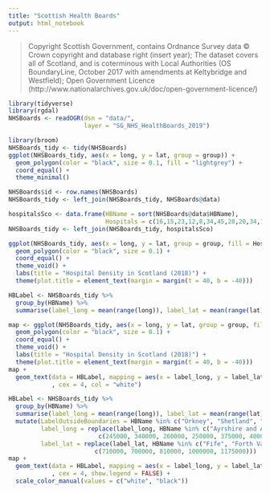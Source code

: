 ```yaml
---
title: "Scottish Health Boards"
output: html_notebook
---
```


> Copyright Scottish Government, contains Ordnance Survey data © Crown copyright and database right (insert year); The dataset covers all of Scotland, and is coterminous with Local Authorities (OS BoundaryLine, October 2017 with amendments at Keltybridge and Westfield); Open Government Licence (http://www.nationalarchives.gov.uk/doc/open-government-licence/)

```r
library(tidyverse)
library(rgdal)
NHSBoards <- readOGR(dsn = "data/", 
                     layer = "SG_NHS_HealthBoards_2019")
```

```r
library(broom)
NHSBoards_tidy <- tidy(NHSBoards)
ggplot(NHSBoards_tidy, aes(x = long, y = lat, group = group)) +
  geom_polygon(color = "black", size = 0.1, fill = "lightgrey") +
  coord_equal() +
  theme_minimal()
```

```r
NHSBoards$id <- row.names(NHSBoards)
NHSBoards_tidy <- left_join(NHSBoards_tidy, NHSBoards@data)
```

```r
hospitalsSco <- data.frame(HBName = sort(NHSBoards@data$HBName),
                           Hospitals = c(16,15,23,12,8,34,45,28,20,34,1,1,32,3))
NHSBoards_tidy <- left_join(NHSBoards_tidy, hospitalsSco)
```

```r
ggplot(NHSBoards_tidy, aes(x = long, y = lat, group = group, fill = Hospitals)) +
  geom_polygon(color = "black", size = 0.1) +
  coord_equal() +
  theme_void() +
  labs(title = "Hospital Density in Scotland (2018)") +
  theme(plot.title = element_text(margin = margin(t = 40, b = -40)))
```

```r
HBLabel <- NHSBoards_tidy %>%
  group_by(HBName) %>%
  summarise(label_long = mean(range(long)), label_lat = mean(range(lat)), Hospitals = mean(Hospitals))
```

```r
map <- ggplot(NHSBoards_tidy, aes(x = long, y = lat, group = group, fill = Hospitals)) +
  geom_polygon(color = "black", size = 0.1) +
  coord_equal() +
  theme_void() +
  labs(title = "Hospital Density in Scotland (2018)") +
  theme(plot.title = element_text(margin = margin(t = 40, b = -40)))
map +
  geom_text(data = HBLabel, mapping = aes(x = label_long, y = label_lat, label = Hospitals, group = NA)
            , cex = 4, col = "white")
```

```r
HBLabel <- NHSBoards_tidy %>%
  group_by(HBName) %>%
  summarise(label_long = mean(range(long)), label_lat = mean(range(lat)), Hospitals = mean(Hospitals)) %>%
  mutate(LabelOutsideBoundaries = HBName %in% c("Orkney", "Shetland", "Western Isles"),
         label_long = replace(label_long, HBName %in% c("Ayrshire and Arran", "Fife", "Forth Valley", "Highland", "Orkney", "Shetland", "Western Isles"), 
                         c(245000, 340000, 260000, 250000, 375000, 400000, 75000)),
         label_lat = replace(label_lat, HBName %in% c("Fife", "Forth Valley", "Highland", "Orkney", "Shetland"), 
                        c(710000, 700000, 810000, 1000000, 1175000)))
map +
  geom_text(data = HBLabel, mapping = aes(x = label_long, y = label_lat, label = Hospitals, group = NA, col = LabelOutsideBoundaries)
            , cex = 4, show.legend = FALSE) +
  scale_color_manual(values = c("white", "black"))
```

